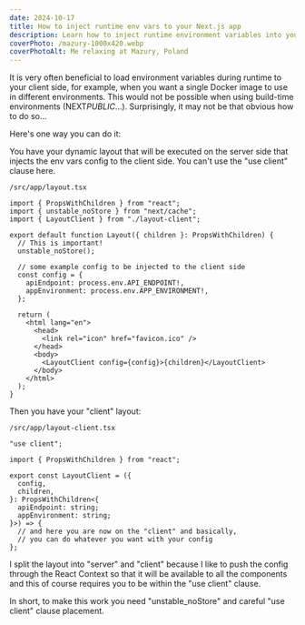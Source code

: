```yaml
---
date: 2024-10-17
title: How to inject runtime env vars to your Next.js app
description: Learn how to inject runtime environment variables into your Next.js application by leveraging server-side execution and careful handling of 'use client' clauses. The method involves splitting the layout into a server-side and a client-side component and using 'unstable_noStore' to serve environment configuration dynamically.
coverPhoto: /mazury-1000x420.webp
coverPhotoAlt: Me relaxing at Mazury, Poland
---
```


It is very often beneficial to load environment variables during runtime to your client side, for example, when you want a single Docker image to use in different environments. This would not be possible when using build-time environments (NEXT*PUBLIC*...). Surprisingly, it may not be that obvious how to do so...

Here's one way you can do it:

You have your dynamic layout that will be executed on the server side that injects the env vars config to the client side. You can't use the "use client" clause here.

`/src/app/layout.tsx`

```tsx
import { PropsWithChildren } from "react";
import { unstable_noStore } from "next/cache";
import { LayoutClient } from "./layout-client";

export default function Layout({ children }: PropsWithChildren) {
  // This is important!
  unstable_noStore();

  // some example config to be injected to the client side
  const config = {
    apiEndpoint: process.env.API_ENDPOINT!,
    appEnvironment: process.env.APP_ENVIRONMENT!,
  };

  return (
    <html lang="en">
      <head>
        <link rel="icon" href="favicon.ico" />
      </head>
      <body>
        <LayoutClient config={config}>{children}</LayoutClient>
      </body>
    </html>
  );
}
```

Then you have your "client" layout:

`/src/app/layout-client.tsx`

```tsx
"use client";

import { PropsWithChildren } from "react";

export const LayoutClient = ({
  config,
  children,
}: PropsWithChildren<{
  apiEndpoint: string;
  appEnvironment: string;
}>) => {
  // and here you are now on the "client" and basically,
  // you can do whatever you want with your config
};
```

I split the layout into "server" and "client" because I like to push the config through the React Context so that it will be available to all the components and this of course requires you to be within the "use client" clause.

In short, to make this work you need "unstable_noStore" and careful "use client" clause placement.
